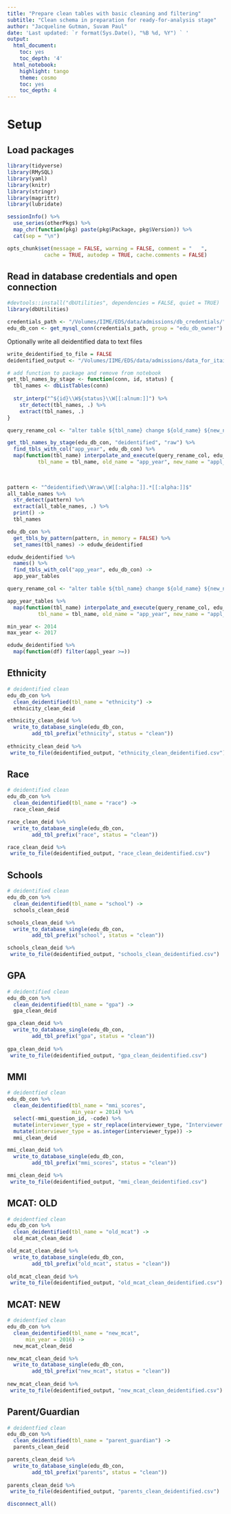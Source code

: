 ```yaml
---
title: "Prepare clean tables with basic cleaning and filtering"
subtitle: "Clean schema in preparation for ready-for-analysis stage"
author: "Jacqueline Gutman, Suvam Paul"
date: 'Last updated: `r format(Sys.Date(), "%B %d, %Y") ` '
output:
  html_document:
    toc: yes
    toc_depth: '4'
  html_notebook:
    highlight: tango
    theme: cosmo
    toc: yes
    toc_depth: 4
---
```


# Setup

## Load packages

```r
library(tidyverse)
library(RMySQL)
library(yaml)
library(knitr)
library(stringr)
library(magrittr)
library(lubridate)

sessionInfo() %>%
  use_series(otherPkgs) %>%
  map_chr(function(pkg) paste(pkg$Package, pkg$Version)) %>%
  cat(sep = "\n")

opts_chunk$set(message = FALSE, warning = FALSE, comment = "   ",
            cache = TRUE, autodep = TRUE, cache.comments = FALSE)

```

## Read in database credentials and open connection

```r
#devtools::install("dbUtilities", dependencies = FALSE, quiet = TRUE)
library(dbUtilities)
```

```r
credentials_path <- "/Volumes/IIME/EDS/data/admissions/db_credentials/"
edu_db_con <- get_mysql_conn(credentials_path, group = "edu_db_owner")
```

Optionally write all deidentified data to text files

```r
write_deidentified_to_file = FALSE
deidentified_output <- "/Volumes/IIME/EDS/data/admissions/data_for_itai/"
```

```r
# add function to package and remove from notebook
get_tbl_names_by_stage <- function(conn, id, status) {
  tbl_names <- dbListTables(conn)
  
  str_interp("^${id}\\W${status}\\W[[:alnum:]]") %>%
    str_detect(tbl_names, .) %>%
    extract(tbl_names, .)
}

query_rename_col <- "alter table ${tbl_name} change ${old_name} ${new_name} DOUBLE;"

get_tbl_names_by_stage(edu_db_con, "deidentified", "raw") %>%
  find_tbls_with_col("app_year", edu_db_con) %>%
  map(function(tbl_name) interpolate_and_execute(query_rename_col, edu_db_con, 
          tbl_name = tbl_name, old_name = "app_year", new_name = "appl_year"))
  
  

pattern <- "^deidentified\\Wraw\\W[[:alpha:]].*[[:alpha:]]$"
all_table_names %>%
  str_detect(pattern) %>%
  extract(all_table_names, .) %>%
  print() ->
  tbl_names

edu_db_con %>%
  get_tbls_by_pattern(pattern, in_memory = FALSE) %>%
  set_names(tbl_names) -> edudw_deidentified
```

```r
edudw_deidentified %>% 
  names() %>%
  find_tbls_with_col("app_year", edu_db_con) -> 
  app_year_tables

query_rename_col <- "alter table ${tbl_name} change ${old_name} ${new_name} DOUBLE;"

app_year_tables %>%
  map(function(tbl_name) interpolate_and_execute(query_rename_col, edu_db_con, 
          tbl_name = tbl_name, old_name = "app_year", new_name = "appl_year"))
```


```r
min_year <- 2014
max_year <- 2017

edudw_deidentified %>% 
  map(function(df) filter(appl_year >=))
```


## Ethnicity

```r

# deidentified clean
edu_db_con %>%
  clean_deidentified(tbl_name = "ethnicity") ->
  ethnicity_clean_deid

ethnicity_clean_deid %>%
  write_to_database_single(edu_db_con, 
        add_tbl_prefix("ethnicity", status = "clean"))
  
ethnicity_clean_deid %>%
 write_to_file(deidentified_output, "ethnicity_clean_deidentified.csv")  

```

## Race

```r

# deidentified clean
edu_db_con %>%
  clean_deidentified(tbl_name = "race") ->
  race_clean_deid

race_clean_deid %>%
  write_to_database_single(edu_db_con, 
        add_tbl_prefix("race", status = "clean"))

race_clean_deid %>%
 write_to_file(deidentified_output, "race_clean_deidentified.csv") 
```

## Schools

```r

# deidentified clean
edu_db_con %>%
  clean_deidentified(tbl_name = "school") ->
  schools_clean_deid

schools_clean_deid %>%
  write_to_database_single(edu_db_con, 
        add_tbl_prefix("school", status = "clean"))

schools_clean_deid %>%
 write_to_file(deidentified_output, "schools_clean_deidentified.csv") 
```

## GPA

```r

# deidentified clean
edu_db_con %>%
  clean_deidentified(tbl_name = "gpa") ->
  gpa_clean_deid

gpa_clean_deid %>%
  write_to_database_single(edu_db_con, 
        add_tbl_prefix("gpa", status = "clean"))
  
gpa_clean_deid %>%
 write_to_file(deidentified_output, "gpa_clean_deidentified.csv")
```

## MMI

```r

# deidentfied clean
edu_db_con %>%
  clean_deidentified(tbl_name = "mmi_scores",
                     min_year = 2014) %>%
  select(-mmi_question_id, -code) %>%
  mutate(interviewer_type = str_replace(interviewer_type, "Interviewer ", "")) %>%
  mutate(interviewer_type = as.integer(interviewer_type)) ->
  mmi_clean_deid

mmi_clean_deid %>%
  write_to_database_single(edu_db_con, 
        add_tbl_prefix("mmi_scores", status = "clean"))

mmi_clean_deid %>%
 write_to_file(deidentified_output, "mmi_clean_deidentified.csv")
```

## MCAT: OLD

```r

# deidentfied clean
edu_db_con %>%
  clean_deidentified(tbl_name = "old_mcat") ->
  old_mcat_clean_deid

old_mcat_clean_deid %>%
  write_to_database_single(edu_db_con, 
        add_tbl_prefix("old_mcat", status = "clean"))
  
old_mcat_clean_deid %>%
 write_to_file(deidentified_output, "old_mcat_clean_deidentified.csv")
```

## MCAT: NEW

```r

# deidentfied clean
edu_db_con %>%
  clean_deidentified(tbl_name = "new_mcat", 
      min_year = 2016) ->
  new_mcat_clean_deid

new_mcat_clean_deid %>%
  write_to_database_single(edu_db_con, 
        add_tbl_prefix("new_mcat", status = "clean"))
  
new_mcat_clean_deid %>%
 write_to_file(deidentified_output, "new_mcat_clean_deidentified.csv")
```

## Parent/Guardian

```r

# deidentfied clean
edu_db_con %>%
  clean_deidentified(tbl_name = "parent_guardian") ->
  parents_clean_deid

parents_clean_deid %>%
  write_to_database_single(edu_db_con, 
        add_tbl_prefix("parents", status = "clean"))
  
parents_clean_deid %>%
 write_to_file(deidentified_output, "parents_clean_deidentified.csv")
```



```r
disconnect_all()
```
